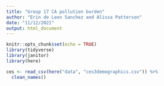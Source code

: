 ```yaml
---
title: "Group 17 CA pollution burden"
author: "Erin de Leon Sanchez and Alissa Patterson"
date: "11/12/2021"
output: html_document
---
```


```r
knitr::opts_chunk$set(echo = TRUE)
library(tidyverse)
library(janitor)
library(here)
```

```r
ces <- read_csv(here("data", "ces3demographics.csv")) %>% 
  clean_names()
```

